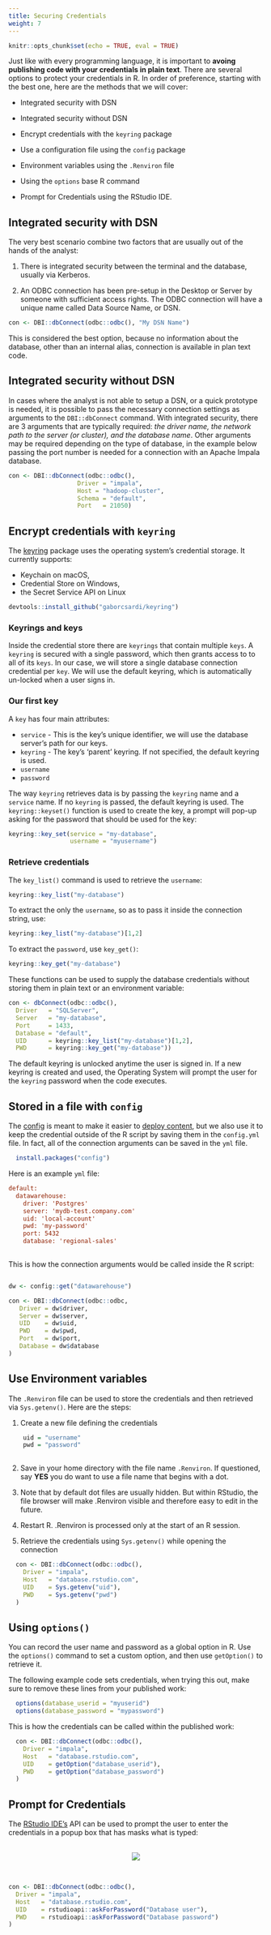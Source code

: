 ```yaml
---
title: Securing Credentials
weight: 7
---
```


```r
knitr::opts_chunk$set(echo = TRUE, eval = TRUE)
```

Just like with every programming language, it is important to **avoing publishing code with your credentials in plain text**.  There are several options to protect your credentials in R.  In order of preference, starting with the best one, here are the methods that we will cover:

- Integrated security with DSN

- Integrated security without DSN

- Encrypt credentials with the `keyring` package

- Use a configuration file using the `config` package

- Environment variables using the `.Renviron` file

- Using the `options` base R command

- Prompt for Credentials using the RStudio IDE.

## Integrated security with DSN

The very best scenario combine two factors that are usually out of the hands of the analyst:

1. There is integrated security between the terminal and the database, usually via Kerberos.

1. An ODBC connection has been pre-setup in the Desktop or Server by someone with sufficient access rights.  The ODBC connection will have a unique name called Data Source Name, or DSN.

```r
con <- DBI::dbConnect(odbc::odbc(), "My DSN Name")

```

This is considered the best option, because no information about the database, other than an internal alias, connection is available in plan text code. 

## Integrated security without DSN

In cases where the analyst is not able to setup a DSN, or a quick prototype is needed, it is possible to pass the necessary connection settings as arguments to the `DBI::dbConnect` command.  With integrated security, there are 3 arguments that are typically required: *the driver name, the network path to the server (or cluster), and the database name*. Other arguments may be required depending on the type of database, in the example below passing the port number is needed for a connection with an Apache Impala database.

```r
con <- DBI::dbConnect(odbc::odbc(),
                   Driver = "impala", 
                   Host = "hadoop-cluster",
                   Schema = "default",
                   Port   = 21050)
```


## Encrypt credentials with `keyring`

The [keyring](https://github.com/gaborcsardi/keyring) package uses the operating system's credential storage. It currently supports:

- Keychain on macOS,
- Credential Store on Windows,
- the Secret Service API on Linux


```r
devtools::install_github("gaborcsardi/keyring")
```

### Keyrings and keys

Inside the credential store there are `keyrings` that contain multiple `keys`.  A `keyring` is secured with a single password, which then grants access to to all of its `keys`.  In our case, we will store a single database connection credential per `key`. We will use the default keyring, which is automatically un-locked when a user signs in.

### Our first key

A `key` has four main attributes:

- `service` - This is the key's unique identifier, we will use the database server's path for our keys.
- `keyring` - The key's 'parent' keyring. If not specified, the default keyring is used.
- `username`
- `password` 

The way `keyring` retrieves data is by passing the `keyring` name and a `service` name. If no `keyring` is passed, the default keyring is used. The `keyring::keyset()` function is used to create the key, a prompt will pop-up asking for the password that should be used for the key:

```r
keyring::key_set(service = "my-database", 
                 username = "myusername")
```

### Retrieve credentials

The `key_list()` command is used to retrieve the `username`:

```r
keyring::key_list("my-database")
```

To extract the only the `username`, so as to pass it inside the connection string, use:

```r
keyring::key_list("my-database")[1,2]
```

To extract the `password`, use `key_get()`:

```r
keyring::key_get("my-database")
```

These functions can be used to supply the database credentials without storing them in plain text or an environment variable:

```r
con <- dbConnect(odbc::odbc(), 
  Driver   = "SQLServer",
  Server   = "my-database",
  Port     = 1433,
  Database = "default",
  UID      = keyring::key_list("my-database")[1,2],
  PWD      = keyring::key_get("my-database"))
```

The default keyring is unlocked anytime the user is signed in. If a new keyring is created and used, the Operating System will prompt the user for the `keyring` password when the code executes.

## Stored in a file with `config`

The [config](https://github.com/rstudio/config) is meant to make it easier to [deploy content](/deployment/#deploying-with-config-package), but we also use it to keep the credential outside of the R script by saving them in the `config.yml` file.  In fact, all of the connection arguments can be saved in the `yml` file.


```r
  install.packages("config")
```

Here is an example `yml` file:

```ini
default:
  datawarehouse:
    driver: 'Postgres' 
    server: 'mydb-test.company.com'
    uid: 'local-account'
    pwd: 'my-password'  
    port: 5432
    database: 'regional-sales'
 
```

This is how the connection arguments would be called inside the R script:

```r

dw <- config::get("datawarehouse")

con <- DBI::dbConnect(odbc::odbc,
   Driver = dw$driver,
   Server = dw$server,
   UID    = dw$uid,
   PWD    = dw$pwd,
   Port   = dw$port,
   Database = dw$database
)
```


## Use Environment variables

The `.Renviron` file can be used to store the credentials and then retrieved via `Sys.getenv()`.  Here are the steps:

1. Create a new file defining the credentials

```r
    
    uid = "username"
    pwd = "password"
    
```
2. Save in your home directory with the file name `.Renviron`. If questioned, say **YES** you do want to use a file name that begins with a dot.

3. Note that by default dot files are usually hidden. But within RStudio, the file browser will make .Renviron visible and therefore easy to edit in the future.

4. Restart R. .Renviron is processed only at the start of an R session.

5. Retrieve the credentials using `Sys.getenv()` while opening the connection
```r
  con <- DBI::dbConnect(odbc::odbc(),
    Driver = "impala", 
    Host   = "database.rstudio.com",
    UID    = Sys.getenv("uid"),
    PWD    = Sys.getenv("pwd")
  )
```

## Using `options()`

You can record the user name and password as a global option in R. Use the `options()` command to set a custom option, and then use `getOption()` to retrieve it.

The following example code sets credentials, when trying this out, make sure to remove these lines from your published work:

```r
  options(database_userid = "myuserid")
  options(database_password = "mypassword")
```

This is how the credentials can be called within the published work:

```r
  con <- DBI::dbConnect(odbc::odbc(),
    Driver = "impala", 
    Host   = "database.rstudio.com",
    UID    = getOption("database_userid"),
    PWD    = getOption("database_password")
  )
```

## Prompt for Credentials

The [RStudio IDE's](https://www.rstudio.com/products/rstudio/) API can be used to prompt the user to enter the credentials in a popup box that has masks what is typed:

<br/>
  <center><img src="/securing-credentials/prompt.png"> </center>
<br/>


```r
con <- DBI::dbConnect(odbc::odbc(),
  Driver = "impala", 
  Host   = "database.rstudio.com",
  UID    = rstudioapi::askForPassword("Database user"),
  PWD    = rstudioapi::askForPassword("Database password")
)
```



